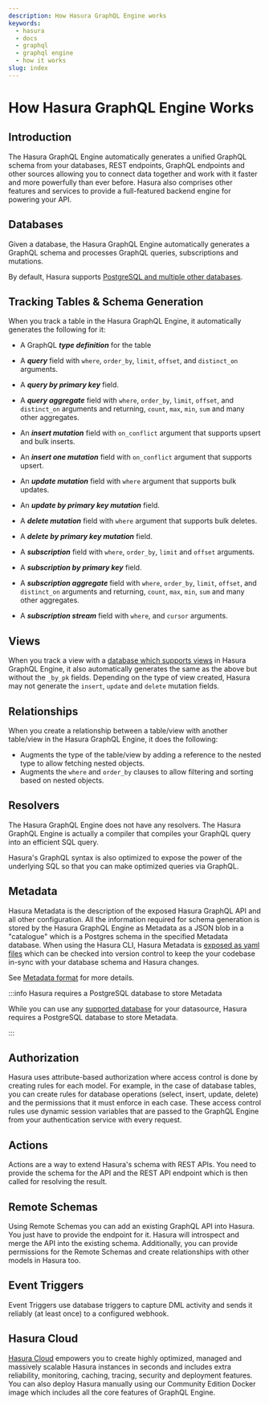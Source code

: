 ```yaml
---
description: How Hasura GraphQL Engine works
keywords:
  - hasura
  - docs
  - graphql
  - graphql engine
  - how it works
slug: index
---
```


# How Hasura GraphQL Engine Works

## Introduction

The Hasura GraphQL Engine automatically generates a unified GraphQL schema from your databases, REST
endpoints, GraphQL endpoints and other sources allowing you to connect data together and work with it faster and more
powerfully than ever before. Hasura also comprises other features and services to provide a full-featured backend
engine for powering your API.

## Databases

Given a database, the Hasura GraphQL Engine automatically generates a GraphQL schema and processes GraphQL queries,
subscriptions and mutations.

By default, Hasura supports [PostgreSQL and multiple other databases](/databases/overview.mdx).

## Tracking Tables & Schema Generation

When you track a table in the Hasura GraphQL Engine, it automatically generates the following for it:

- A GraphQL **_type definition_** for the table

- A **_query_** field with `where`, `order_by`, `limit`, `offset`, and `distinct_on` arguments.
- A **_query by primary key_** field.
- A **_query aggregate_** field with `where`, `order_by`, `limit`, `offset`, and `distinct_on` arguments and
  returning, `count`, `max`, `min`, `sum` and many other aggregates.

- An **_insert mutation_** field with `on_conflict` argument that supports upsert and bulk inserts.
- An **_insert one mutation_** field with `on_conflict` argument that supports upsert.

- An **_update mutation_** field with `where` argument that supports bulk updates.
- An **_update by primary key mutation_** field.

- A **_delete mutation_** field with `where` argument that supports bulk deletes.
- A **_delete by primary key mutation_** field.

- A **_subscription_** field with `where`, `order_by`, `limit` and `offset` arguments.
- A **_subscription by primary key_** field.
- A **_subscription aggregate_** field with `where`, `order_by`, `limit`, `offset`, and `distinct_on` arguments and
  returning, `count`, `max`, `min`, `sum` and many other aggregates.
- A **_subscription stream_** field with `where`, and `cursor` arguments.

## Views

When you track a view with a [database which supports views](/databases/feature-support.mdx) in Hasura GraphQL Engine,
it also automatically generates the same as the above but without the `_by_pk` fields. Depending on the type of
view created, Hasura may not generate the `insert`, `update` and `delete` mutation fields.

## Relationships

When you create a relationship between a table/view with another table/view in the Hasura GraphQL Engine, it does
the following:

- Augments the type of the table/view by adding a reference to the nested type to allow fetching nested objects.
- Augments the `where` and `order_by` clauses to allow filtering and sorting based on nested objects.

## Resolvers

The Hasura GraphQL Engine does not have any resolvers. The Hasura GraphQL Engine is actually a compiler that
compiles your GraphQL query into an efficient SQL query.

Hasura's GraphQL syntax is also optimized to expose the power of the underlying SQL so that you can make optimized
queries via GraphQL.

## Metadata

Hasura Metadata is the description of the exposed Hasura GraphQL API and all other configuration. All the
information required for schema generation is stored by the Hasura GraphQL Engine as Metadata as a JSON blob in
a "catalogue" which is a Postgres schema in the specified Metadata database. When using the Hasura CLI, Hasura
Metadata is [exposed as yaml files](/migrations-metadata-seeds/manage-metadata.mdx) which can be checked into
version control to keep the your codebase in-sync with your database schema and Hasura changes.

See [Metadata format](/migrations-metadata-seeds/metadata-format.mdx) for more details.

:::info Hasura requires a PostgreSQL database to store Metadata

While you can use any [supported database](/databases/overview.mdx) for your datasource, Hasura requires a PostgreSQL database to store Metadata.

:::

## Authorization

Hasura uses attribute-based authorization where access control is done by creating rules for each model. For
example, in the case of database tables, you can create rules for database operations (select, insert, update,
delete) and the permissions that it must enforce in each case. These access control rules use dynamic session
variables that are passed to the GraphQL Engine from your authentication service with every request.

## Actions

Actions are a way to extend Hasura's schema with REST APIs. You need to provide the schema for the API and the REST
API endpoint which is then called for resolving the result.

## Remote Schemas

Using Remote Schemas you can add an existing GraphQL API into Hasura. You just have to provide the endpoint for it.
Hasura will introspect and merge the API into the existing schema. Additionally, you can provide permissions for the
Remote Schemas and create relationships with other models in Hasura too.

## Event Triggers

Event Triggers use database triggers to capture DML activity and sends it reliably (at least once) to a configured
webhook.

## Hasura Cloud

[Hasura Cloud](https://cloud.hasura.io/) empowers you to create highly optimized, managed and massively scalable
Hasura instances in seconds and includes extra reliability, monitoring, caching, tracing, security and deployment
features. You can also deploy Hasura manually using our Community Edition Docker image which includes all the core
features of GraphQL Engine.

[//]: # '## Hasura Cloud Projects'
[//]: # '## Hasura Security'
[//]: # '### Authentication - Hasura allows you to integrate your own authentication solution whether it be Auth0,
Firebase Authentication or a custom implementation with either JWT or webhooks'
[//]: # '## Scheduled Triggers'
[//]: # '## Data Federation (Linking it together, relationships, data connectors)'
[//]: # '## Deployment options (GitHub Integration, Preview Apps, Docker, Kubernetes)'
[//]: # '## Simple user interfaces (console, hasura CLI)'
[//]: # '## Observability'
[//]: # '## Hasura Enterprise'
